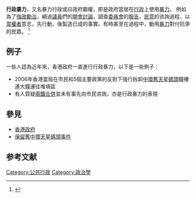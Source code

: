 '''行政暴力'''，又名暴力行政或曰政府霸權，即是政府當居在[[行政|行政]]上使用[[暴力|暴力]]。 例如為了[[強政勵治|強政勵治]]，繞過[[議員|議員]]們的[[會議|開會]][[討論|討論]]，調查[[委員會|委員會]]的[[報告|報告]]，[[民主|民意]]的咨詢過程，以[[當權者|當權者]]意志，先行動，後製造已成的事實。有時甚至在過程中，動用[[暴力|暴力]]對付抗爭的民眾。 <ref>{{Cite web |url=http://news.cyu.edu.cn/ReadNews.asp?NewsID=2322 |title=行政暴力是新名詞兼有貶義詞 |access-date=2007-10-30 |archive-date=2004-12-20 |archive-url=https://web.archive.org/web/20041220191412/http://news.cyu.edu.cn/ReadNews.asp?NewsID=2322 |dead-url=no }}</ref> 

==例子==
一些人認為近年來，香港政府一直進行行政暴力，以下是一些例子：
* 2006年香港當局在市民和5個主要政黨的反對下強行拆卸[[愛丁堡廣場渡輪碼頭|中環舊天星碼頭]]鐘樓連大鐘運往堆填區
* 有人質疑[[兩鐵合併|兩鐵合併]]並未有事先向市民咨詢，亦是行政暴力的表現

==參見==
* [[香港政府|香港政府]]
* [[保留舊中環天星碼頭事件|保留舊中環天星碼頭事件]]

==参考文献==
<div class="references-small">
<references />
</div>

[[Category:公共行政|Category:公共行政]]
[[Category:政治學|Category:政治學]]